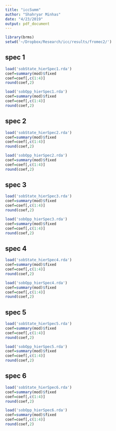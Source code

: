 ```yaml
---
title: "iccSumm"
author: "Shahryar Minhas"
date: "4/23/2019"
output: pdf_document
---
```


```r
library(brms)
setwd('~/Dropbox/Research/icc/results/fromec2/')
```

## spec 1

```r
load('sobState_hierSpec1.rda')
coef=summary(mod)$fixed
coef=coef[,c(1:4)]
round(coef,2)
```

```r
load('sobOpp_hierSpec1.rda')
coef=summary(mod)$fixed
coef=coef[,c(1:4)]
round(coef,2)
```

## spec 2

```r
load('sobState_hierSpec2.rda')
coef=summary(mod)$fixed
coef=coef[,c(1:4)]
round(coef,2)
```

```r
load('sobOpp_hierSpec2.rda')
coef=summary(mod)$fixed
coef=coef[,c(1:4)]
round(coef,2)
```

## spec 3

```r
load('sobState_hierSpec3.rda')
coef=summary(mod)$fixed
coef=coef[,c(1:4)]
round(coef,2)
```

```r
load('sobOpp_hierSpec3.rda')
coef=summary(mod)$fixed
coef=coef[,c(1:4)]
round(coef,2)
```


## spec 4

```r
load('sobState_hierSpec4.rda')
coef=summary(mod)$fixed
coef=coef[,c(1:4)]
round(coef,2)
```

```r
load('sobOpp_hierSpec4.rda')
coef=summary(mod)$fixed
coef=coef[,c(1:4)]
round(coef,2)
```


## spec 5

```r
load('sobState_hierSpec5.rda')
coef=summary(mod)$fixed
coef=coef[,c(1:4)]
round(coef,2)
```

```r
load('sobOpp_hierSpec5.rda')
coef=summary(mod)$fixed
coef=coef[,c(1:4)]
round(coef,2)
```

## spec 6

```r
load('sobState_hierSpec6.rda')
coef=summary(mod)$fixed
coef=coef[,c(1:4)]
round(coef,2)
```

```r
load('sobOpp_hierSpec6.rda')
coef=summary(mod)$fixed
coef=coef[,c(1:4)]
round(coef,2)
```

